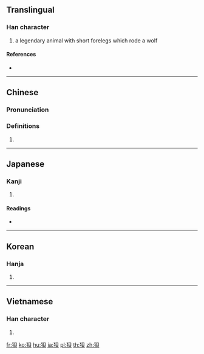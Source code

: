 {{also|狈}}
==Translingual==

===Han character===
{{Han char|rn=94|rad=犬|as=07|sn=10|four=46280|canj=KHBUC}}

# a legendary animal with short forelegs which rode a wolf

====References====
* {{Han ref|kx=0712.030|dkj=20433|dj=1124.040|hdz=21349.030|uh=72FD|ud=29437|bh=AF56|bd=44886}}

----

==Chinese==
{{zh-forms|s=狈}}

===Pronunciation===
{{zh-pron
|m=bèi
|c=bui3
|mc=y
|oc=y
|cat=
}}

===Definitions===
{{zh-hanzi}}

# {{rfdef|zh}}

----

==Japanese==

===Kanji===
{{ja-kanji|grade=|rs=犬07}}

# {{defn|lang=ja|sort=犬07}}

====Readings====
* {{ja-readings|on=[[はい]] (hai), [[ばい]] (bai)|kun=}}

----

==Korean==

===Hanja===
{{ko-hanja|hangeul=패|eumhun=|rv=pae|mr=p'ae|y=phay}}

# {{defn|lang=ko|sort=犬07}}

----

==Vietnamese==

===Han character===
{{vi-hantu|[[bái]]|rs=犬07}}

# {{defn|lang=vi|sort=犬07}}

[[fr:狽]]
[[ko:狽]]
[[hu:狽]]
[[ja:狽]]
[[pl:狽]]
[[th:狽]]
[[zh:狽]]